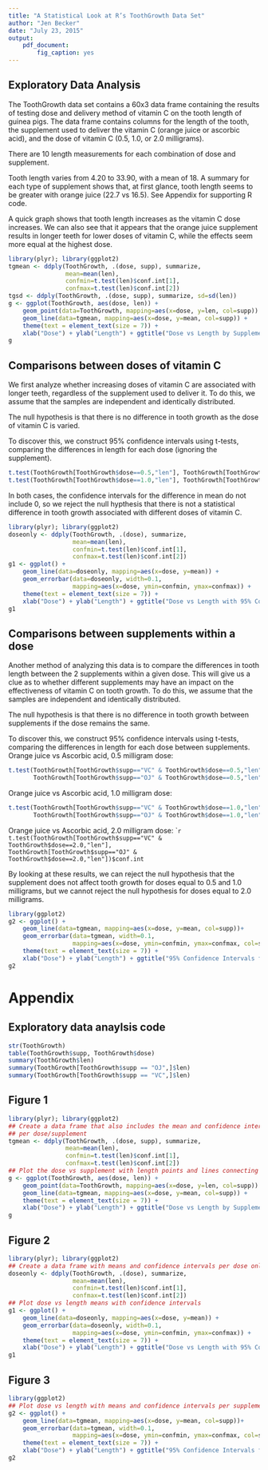 ```yaml
---
title: "A Statistical Look at R’s ToothGrowth Data Set"
author: "Jen Becker"
date: "July 23, 2015"
output: 
    pdf_document:
        fig_caption: yes
---
```


## Exploratory Data Analysis

The ToothGrowth data set contains a 60x3 data frame containing the results of testing dose and delivery method of vitamin C on the tooth length of guinea pigs.  The data frame contains columns for the length of the tooth, the supplement used to deliver the vitamin C (orange juice or ascorbic acid), and the dose of vitamin C (0.5, 1.0, or 2.0 milligrams).  

There are 10 length measurements for each combination of dose and supplement.  

Tooth length varies from 4.20 to 33.90, with a mean of 18.  A summary for each type of supplement shows that, at first glance, tooth length seems to be greater with orange juice (22.7 vs 16.5).  See Appendix for supporting R code.

A quick graph shows that tooth length increases as the vitamin C dose increases.  We can also see that it appears that the orange juice supplement results in longer teeth for lower doses of vitamin C, while the effects seem more equal at the highest dose.

```r
library(plyr); library(ggplot2)
tgmean <- ddply(ToothGrowth, .(dose, supp), summarize, 
                mean=mean(len), 
                confmin=t.test(len)$conf.int[1], 
                confmax=t.test(len)$conf.int[2])
tgsd <- ddply(ToothGrowth, .(dose, supp), summarize, sd=sd(len))
g <- ggplot(ToothGrowth, aes(dose, len)) +
    geom_point(data=ToothGrowth, mapping=aes(x=dose, y=len, col=supp)) +
    geom_line(data=tgmean, mapping=aes(x=dose, y=mean, col=supp)) +
    theme(text = element_text(size = 7)) +
    xlab("Dose") + ylab("Length") + ggtitle("Dose vs Length by Supplement with Means")
g
```

## Comparisons between doses of vitamin C

We first analyze whether increasing doses of vitamin C are associated with longer teeth, regardless of the supplement used to deliver it.  To do this, we assume that the samples are independent and identically distributed.

The null hypothesis is that there is no difference in tooth growth as the dose of vitamin C is varied.

To discover this, we construct 95% confidence intervals using t-tests, comparing the differences in length for each dose (ignoring the supplement).

```r
t.test(ToothGrowth[ToothGrowth$dose==0.5,"len"], ToothGrowth[ToothGrowth$dose==1.0, "len"])$conf.int
t.test(ToothGrowth[ToothGrowth$dose==1.0,"len"], ToothGrowth[ToothGrowth$dose==2.0, "len"])$conf.int
```

In both cases, the confidence intervals for the difference in mean do not include 0, so we reject the null hypthesis that there is not a statistical difference in tooth growth associated with different doses of vitamin C.

```r
library(plyr); library(ggplot2)
doseonly <- ddply(ToothGrowth, .(dose), summarize, 
                  mean=mean(len), 
                  confmin=t.test(len)$conf.int[1], 
                  confmax=t.test(len)$conf.int[2])
g1 <- ggplot() +
    geom_line(data=doseonly, mapping=aes(x=dose, y=mean)) +
    geom_errorbar(data=doseonly, width=0.1,
                  mapping=aes(x=dose, ymin=confmin, ymax=confmax)) +
    theme(text = element_text(size = 7)) +
    xlab("Dose") + ylab("Length") + ggtitle("Dose vs Length with 95% Confidence Intervals")
g1
```

## Comparisons between supplements within a dose

Another method of analyzing this data is to compare the differences in tooth length between the 2 supplements within a given dose.  This will give us a clue as to whether different supplements may have an impact on the effectiveness of vitamin C on tooth growth.  To do this, we assume that the samples are independent and identically distributed.

The null hypothesis is that there is no difference in tooth growth between supplements if the dose remains the same.

To discover this, we construct 95% confidence intervals using t-tests, comparing the differences in length for each dose between supplements.  
\newpage
Orange juice vs Ascorbic acid, 0.5 milligram dose:
```r
t.test(ToothGrowth[ToothGrowth$supp=="VC" & ToothGrowth$dose==0.5,"len"], 
       ToothGrowth[ToothGrowth$supp=="OJ" & ToothGrowth$dose==0.5,"len"])$conf.int
```

Orange juice vs Ascorbic acid, 1.0 milligram dose:
```r
t.test(ToothGrowth[ToothGrowth$supp=="VC" & ToothGrowth$dose==1.0,"len"], 
       ToothGrowth[ToothGrowth$supp=="OJ" & ToothGrowth$dose==1.0,"len"])$conf.int
```

Orange juice vs Ascorbic acid, 2.0 milligram dose:
````r
t.test(ToothGrowth[ToothGrowth$supp=="VC" & ToothGrowth$dose==2.0,"len"], 
       ToothGrowth[ToothGrowth$supp=="OJ" & ToothGrowth$dose==2.0,"len"])$conf.int
```

By looking at these results, we can reject the null hypothesis that the supplement does not affect tooth growth for doses equal to 0.5 and 1.0 milligrams, but we cannot reject the null hypothesis for doses equal to 2.0 milligrams.

```r
library(ggplot2)
g2 <- ggplot() + 
    geom_line(data=tgmean, mapping=aes(x=dose, y=mean, col=supp))+ 
    geom_errorbar(data=tgmean, width=0.1,
                  mapping=aes(x=dose, ymin=confmin, ymax=confmax, col=supp)) +
    theme(text = element_text(size = 7)) +
    xlab("Dose") + ylab("Length") + ggtitle("95% Confidence Intervals for Tooth Growth")
g2
```

# Appendix

## Exploratory data anaylsis code

```r
str(ToothGrowth)
table(ToothGrowth$supp, ToothGrowth$dose)
summary(ToothGrowth$len)
summary(ToothGrowth[ToothGrowth$supp == "OJ",]$len)
summary(ToothGrowth[ToothGrowth$supp == "VC",]$len)
```

## Figure 1

```r
library(plyr); library(ggplot2)
## Create a data frame that also includes the mean and confidence intervals
## per dose/supplement
tgmean <- ddply(ToothGrowth, .(dose, supp), summarize, 
                mean=mean(len), 
                confmin=t.test(len)$conf.int[1], 
                confmax=t.test(len)$conf.int[2])
## Plot the dose vs supplement with length points and lines connecting the means
g <- ggplot(ToothGrowth, aes(dose, len)) +
    geom_point(data=ToothGrowth, mapping=aes(x=dose, y=len, col=supp)) +
    geom_line(data=tgmean, mapping=aes(x=dose, y=mean, col=supp)) +
    theme(text = element_text(size = 7)) +
    xlab("Dose") + ylab("Length") + ggtitle("Dose vs Length by Supplement with Means")
g
```

## Figure 2

```r
library(plyr); library(ggplot2)
## Create a data frame with means and confidence intervals per dose only
doseonly <- ddply(ToothGrowth, .(dose), summarize, 
                  mean=mean(len), 
                  confmin=t.test(len)$conf.int[1], 
                  confmax=t.test(len)$conf.int[2])
## Plot dose vs length means with confidence intervals
g1 <- ggplot() +
    geom_line(data=doseonly, mapping=aes(x=dose, y=mean)) +
    geom_errorbar(data=doseonly, width=0.1,
                  mapping=aes(x=dose, ymin=confmin, ymax=confmax)) +
    theme(text = element_text(size = 7)) +
    xlab("Dose") + ylab("Length") + ggtitle("Dose vs Length with 95% Confidence Intervals")
g1
```

## Figure 3
```r
library(ggplot2)
## Plot dose vs length with means and confidence intervals per supplement
g2 <- ggplot() + 
    geom_line(data=tgmean, mapping=aes(x=dose, y=mean, col=supp))+ 
    geom_errorbar(data=tgmean, width=0.1,
                  mapping=aes(x=dose, ymin=confmin, ymax=confmax, col=supp)) +
    theme(text = element_text(size = 7)) +
    xlab("Dose") + ylab("Length") + ggtitle("95% Confidence Intervals for Tooth Growth")
g2
```